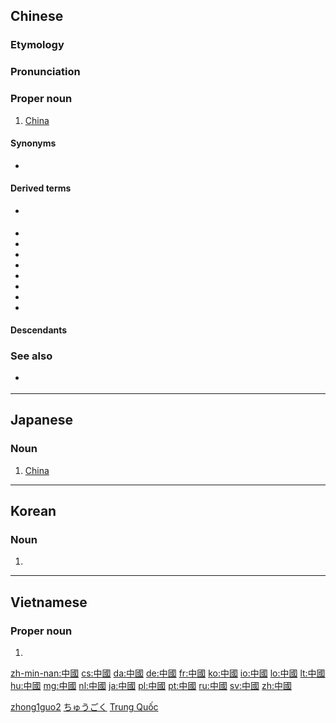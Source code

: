 ==Chinese==
{{zh-hanzi-box|[[中国]]|[[中]][[國]]}}

===Etymology===
{{zh-compound|中|國|center, central|country, kingdom}}

===Pronunciation===
{{zh-pron
|m=Zhōngguó
|c=zung1 gwok3
|h=poj=chung-kwet
|mn=Tiong-kok
|w=1tson koq
|ma=y|ca=y|ga=y|ja=y|mna=y|wa=y|xa=y
|cat=pn
}}

===Proper noun===
{{zh-proper noun}}

# [[China]]
#: {{zh-usex|中國 的 首都{dū} 是 ^北京 。|The capital of '''China''' is Beijing.|link=yes}}
#: {{zh-usex|他 現在 在 ^中國 旅行。|He's travelling around '''China''' right now.|link=yes}}
#: {{zh-usex|你 喜歡 ^中國 文學 嗎？|Do you like '''Chinese''' literature?|link=yes}}

====Synonyms====
* {{l|zh|天下|tr=tiānxià}} {{qualifier|lofty}}

====Derived terms====
* {{l|zh|中|tr=Zhōng-}} {{qualifier|abbreviation}}
* {{l|zh|中國城|tr=Zhōngguóchéng}}
* {{l|zh|中國大陸|tr=Zhōngguó dàlù}}
* {{l|zh|中國話|tr=Zhōngguóhuà}}
* {{l|zh|中國化|tr=Zhōngguóhuà}}
* {{l|zh|中國畫|tr=Zhōngguóhuà}}
* {{l|zh|中國人|tr=Zhōngguórén}}
* {{l|zh|中國通|tr=Zhōngguótōng}}
* {{l|zh|中國語|tr=Zhōngguóyǔ}}

====Descendants====
{{Sinoxenic-word|中國|ちゅうごく|중국|Trung Quốc|j=中国}}

===See also===
* {{l|zh|華|tr=Huá-}} {{qualifier|abbreviation}}

[[Category:zh:Countries|zhong1guo2]]

----

==Japanese==
{{ja-kanjitab|ちゅう|こく|k2=ごく|r=y|yomi=on}}

===Noun===
{{ja-pos|ちゅうごく|shin=中国|proper}}

# [[China]]

[[Category:ja:Countries|ちゅうごく]]

----

==Korean==
{{ko-hanjatab}}

===Noun===
{{ko-noun|hj|rv=Jungguk|hangeul=중국}}

# {{hanja form of|중국|China}}

----

==Vietnamese==
{{vi-hantutab}}

===Proper noun===
{{vi-proper noun|sc=Hani}}

# {{han tu form of|Trung Quốc|[[China]]}}

[[Category:Vietnamese proper nouns|Trung Quốc]]

[[zh-min-nan:中國]]
[[cs:中國]]
[[da:中國]]
[[de:中國]]
[[fr:中國]]
[[ko:中國]]
[[io:中國]]
[[lo:中國]]
[[lt:中國]]
[[hu:中國]]
[[mg:中國]]
[[nl:中國]]
[[ja:中國]]
[[pl:中國]]
[[pt:中國]]
[[ru:中國]]
[[sv:中國]]
[[zh:中國]]
